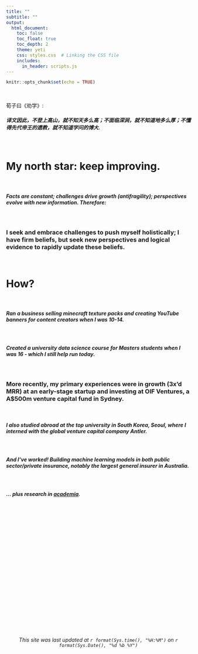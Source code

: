 ```yaml
---
title: ""
subtitle: ""
output:
  html_document:
    toc: false
    toc_float: true
    toc_depth: 2
    theme: yeti
    css: styles.css  # Linking the CSS file
    includes:
      in_header: scripts.js
---
```



```r
knitr::opts_chunk$set(echo = TRUE)
```

<br>

<h8>荀子曰《劝学》:</h8> 
<br>
<h5>
译文因此，不登上高山，就不知天多么高；不面临深涧，就不知道地多么厚；不懂得先代帝王的遗教，就不知道学问的博大.</h5>

<br>

<h1><strong>My north star: keep improving.</strong></h1>

<br>

<h5>Facts are constant; challenges drive growth (antifragility); perspectives evolve with new information. Therefore:</h5>

<br>

<h3>I seek and embrace challenges to push myself holistically; I have firm beliefs, but seek new perspectives and logical evidence to rapidly update these beliefs.</h3>

<br>
<h1><strong>How?</strong></h1>

<br>

<h5>Ran a business selling minecraft texture packs and creating YouTube banners for content creators when I was 10-14.</h5>

<br>

<h5>Created a university data science course for Masters students when I was 16 - which I still help run today.</h5>

<br>
<h3>More recently, my primary experiences were in growth (3x’d MRR) at an early-stage startup and investing at OIF Ventures, a A$500m venture capital fund in Sydney.</h3>

<br>
<h5>I also studied abroad at the top university in South Korea, Seoul, where I interned with the global venture capital company Antler.</h5>

<br>
<h5>And I've worked! Building machine learning models in both public sector/private insurance, notably the largest general insurer in Australia.</h5>

<br>
<h5>... plus research in [academia](https://conan1iu.github.io/academia_en.html).</h5>



<br>



<br>
<br>
<br>
<br>
<br>
<br>
<br>
<br>
<br>
<br>
<br>
<br>
<br>
<br>
<br>
<br>
<br>
<br>

<h6>
<center>*This site was last updated at `r format(Sys.time(), "%H:%M")` on `r format(Sys.Date(), "%d %b %Y")`*</center>
</h6>